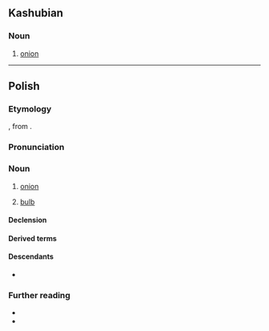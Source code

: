 {{also|Cebula|cëbùla|čebula}}
==Kashubian==

===Noun===
{{csb-noun|f}}

# [[onion]]

----

==Polish==
{{wp|lang=pl}}

===Etymology===
{{bor+|pl|LL.|cepulla}}, from {{der|pl|la|cepa}}.

===Pronunciation===
{{pl-p|a=Pl-{{PAGENAME}}.ogg}}

===Noun===
{{pl-noun|f|dim=cebulka}}

# [[onion]]
# {{lb|pl|botany}} [[bulb]]

====Declension====
{{pl-decl-noun-f|cebu|l}}

====Derived terms====
{{col3|pl|title=adjective|cebulowy}}
{{col3|pl|title=noun|bulwocebula}}

====Descendants====
* {{desctree|zle-ort|цибулѧ|alt=цибу́лѧ|bor=1}}

===Further reading===
* {{R:pl:WSJP}}
* {{R:pl:PWN}}

{{C|pl|Alliums|Vegetables}}